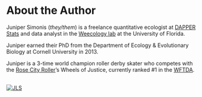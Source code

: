 # About the Author {-#author}

Juniper Simonis (*they/them*) is a freelance quantitative ecologist at [DAPPER Stats](www.dapperstats.com) 
and data analyst in the [Weecology lab](www.weecology.org) at the University of Florida.

Juniper earned their PhD from the Department of Ecology & Evolutionary Biology at Cornell University in 2013.

Juniper is a 3-time world champion roller derby skater who competes with the [Rose City Roller](www.rosecityrollers.com)'s Wheels of Justice, 
currently ranked #1 in the [WFTDA](www.wftda.com).

<br> 
[![JLS](images/jls1.png)](https://www.dapperstats.com)